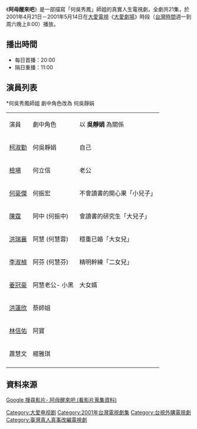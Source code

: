 {{電視節目信息框
| 名稱       = 阿母醒來吧
| 圖片       = 
| 類型       = 大愛真實人生劇場
| 導演       = 鄧安寧
| 編劇       = 許文鈴
| 演出       = 參見演員列表
| 製作人     =  陳慧玲
| 監製    =  龐宜安
| 剪輯    =  吳寶玉
| 片頭曲     = 
| 片尾曲     = 
| 國家       = {{ROC-TW}}
| 語言       = [[國語|國語]]
| 集數       = 21集
| 每集長     = 分鐘
| 製作單位   = 
| 電視台     = [[大愛電視台|大愛電視台]]
| 播出國家   = {{TWN}}
| 開始       = 2001年4月21日
| 結束       = 2001年5月14日
}}
《'''阿母醒來吧'''》是一部描寫「何吳秀鳳」師姐的真實人生電視劇，全劇共21集，於2001年4月21日－2001年5月14日在[[大愛電視|大愛電視]]《[[大愛劇場|大愛劇場]]》時段（[[台灣時間|台灣時間]]週一到周六晚上8:00）播放。

==播出時間==
*每日首播：20:00
*隔日重播：11:00

{{電視節目的變遷
|電視台=[[大愛電視台|大愛電視台]]
|播放檔次=八點檔（每天晚上9:00）節目
|節目名稱='''阿母醒來吧''' <br />2001年4月21日－2001年5月14日
|上一節目=[[詠-真情回味|詠-真情回味]] <br />2001年3月18日－2001年4月20日
|下一節目=[[認命阿霞_(大愛劇場)|認命阿霞]] <br />2001年5月15日－2001年5月27日
}}
{{電視節目的變遷
|電視台=[[大愛電視台|大愛電視台]]二台
|播放檔次=大愛金鐘劇展（週一至周六凌晨00:00）節目
|節目名稱='''阿母醒來吧''' <br />2006年6月10日－2006年6月29日
|上一節目=[[天地有情_(大愛劇場)|天地有情]] <br />2006年5月29日－2006年6月9日
|下一節目=[[阿娥的命運_(大愛劇場)|阿娥的命運]] <br />2006年6月30日－2006年7月17日
}}
{{電視節目的變遷
|電視台=[[大愛電視台|大愛電視台]]
|播放檔次=大愛週日劇場（每周日下午13:30）節目
|節目名稱='''阿母醒來吧''' <br />2007年6月24日與2007年7月1日
|上一節目=[[賣油阿成|賣油阿成]] <br />2007年6月10日與2007年6月17日
|下一節目=[[阿彩|阿彩]] <br />2007年7月8日
}}
{{電視節目的變遷
|電視台=[[大愛電視台|大愛電視台]]二台
|播放檔次=大愛金鐘劇展（週一至周六凌晨00:00）節目
|節目名稱='''阿母醒來吧''' <br />2011年4月8日－2011年5月2日
|上一節目=[[金海清空|金海清空]] <br />2011年2月25日－2011年4月7日
|下一節目=[[人間渡系列-仙女不下凡|人間渡系列-仙女不下凡]] <br />2011年5月3日－2011年5月7日
}}
{{大愛劇場}}

== 演員列表 ==
<nowiki>*</nowiki>何吳秀鳳師姐 劇中角色改為 何吳靜娟
{| class="wikitable"
|- style="background:yellow; color:black" align="center" 
|演員
|劇中角色
|以 '''吳靜娟''' 為關係
|-
|[[柯淑勤|柯淑勤]]
|何吳靜娟
|自己
|-
|[[檢場|檢場]]
|何立信
|老公
|-
|[[何豪傑|何豪傑]]
|何振宏
|不會讀書的開心果「小兒子」
|-
|[[陳霆_(演員)|陳霆]]
|阿中 (何振中)
|會讀書的研究生「大兒子」
|-
|[[洪瑞襄|洪瑞襄]]
|阿慧 (何慧蓉)
|穩重已婚「大女兒」
|-
|[[李淑楨|李淑楨]]
|阿芬 (何慧芬)
|精明幹練「二女兒」
|-
|[[姜冠豪|姜冠豪]]
|阿慧老公- 小黑
|大女婿
|-
|[[洪蓮欣|洪蓮欣]]
|蔡師姐
|
|-
|[[林信佑|林信佑]]
|阿寶
|
|-
|蕭慧文
|楊雅琪
|
|-
|}

[[Category:大爱电视剧|Category:大爱电视剧]]
[[Category:2001年台灣電視劇集|Category:2001年台灣電視劇集]]
[[Category:台視外購電視劇|Category:台視外購電視劇]]
[[Category:臺灣真人真事改編電視劇|Category:臺灣真人真事改編電視劇]]

==資料來源==
[[google:阿母醒來吧&client=ms-android-samsung-ga-rev1&prmd=vin&sxsrf=ALeKk02a_WQ6IJcTZoFopptiJZr8K2pGuA:1600885167336&source=lnms&tbm=vid&sa=X&ved=2ahUKEwicmub98f_rAhWQHKYKHTmLDMQQ_AUoAXoECBgQAQ&biw=412&bih=766&dpr=2.63|Google 搜尋影片- 阿母醒來吧 (看影片蒐集資料)]]